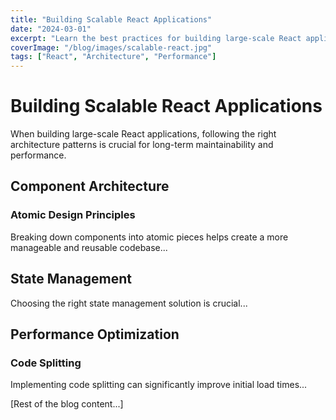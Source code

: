```yaml
---
title: "Building Scalable React Applications"
date: "2024-03-01"
excerpt: "Learn the best practices for building large-scale React applications that are maintainable and performant."
coverImage: "/blog/images/scalable-react.jpg"
tags: ["React", "Architecture", "Performance"]
---
```


# Building Scalable React Applications

When building large-scale React applications, following the right architecture patterns is crucial for long-term maintainability and performance.

## Component Architecture

### Atomic Design Principles

Breaking down components into atomic pieces helps create a more manageable and reusable codebase...

## State Management

Choosing the right state management solution is crucial...

## Performance Optimization

### Code Splitting

Implementing code splitting can significantly improve initial load times...

[Rest of the blog content...]
